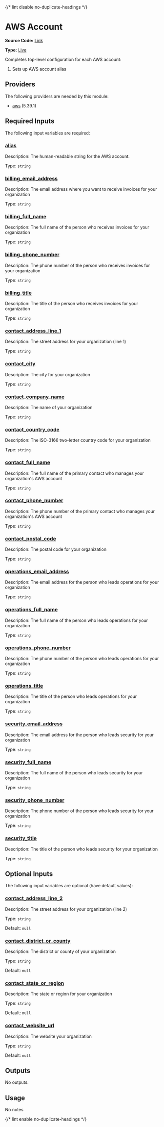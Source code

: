 {/* lint disable no-duplicate-headings */}

# AWS Account

**Source Code:** [Link](https://github.com/Panfactum/stack/tree/__currentPanfactumVersion__/packages/infrastructure/aws_account)

**Type:** [Live](/docs/reference/infrastructure-modules/overview)

Completes top-level configuration for each AWS account:

1. Sets up AWS account alias

## Providers

The following providers are needed by this module:

* [aws](https://registry.terraform.io/providers/hashicorp/aws/5.39.1/docs) (5.39.1)

## Required Inputs

The following input variables are required:

### <a name="input_alias" /> [alias](#input_alias)

Description: The human-readable string for the AWS account.

Type: `string`

### <a name="input_billing_email_address" /> [billing\_email\_address](#input_billing_email_address)

Description: The email address where you want to receive invoices for your organization

Type: `string`

### <a name="input_billing_full_name" /> [billing\_full\_name](#input_billing_full_name)

Description: The full name of the person who receives invoices for your organization

Type: `string`

### <a name="input_billing_phone_number" /> [billing\_phone\_number](#input_billing_phone_number)

Description: The phone number of the person who receives invoices for your organization

Type: `string`

### <a name="input_billing_title" /> [billing\_title](#input_billing_title)

Description: The title of the person who receives invoices for your organization

Type: `string`

### <a name="input_contact_address_line_1" /> [contact\_address\_line\_1](#input_contact_address_line_1)

Description: The street address for your organization (line 1)

Type: `string`

### <a name="input_contact_city" /> [contact\_city](#input_contact_city)

Description: The city for your organization

Type: `string`

### <a name="input_contact_company_name" /> [contact\_company\_name](#input_contact_company_name)

Description: The name of your organization

Type: `string`

### <a name="input_contact_country_code" /> [contact\_country\_code](#input_contact_country_code)

Description: The ISO-3166 two-letter country code for your organization

Type: `string`

### <a name="input_contact_full_name" /> [contact\_full\_name](#input_contact_full_name)

Description: The full name of the primary contact who manages your organization's AWS account

Type: `string`

### <a name="input_contact_phone_number" /> [contact\_phone\_number](#input_contact_phone_number)

Description: The phone number of the primary contact who manages your organization's AWS account

Type: `string`

### <a name="input_contact_postal_code" /> [contact\_postal\_code](#input_contact_postal_code)

Description: The postal code for your organization

Type: `string`

### <a name="input_operations_email_address" /> [operations\_email\_address](#input_operations_email_address)

Description: The email address for the person who leads operations for your organization

Type: `string`

### <a name="input_operations_full_name" /> [operations\_full\_name](#input_operations_full_name)

Description: The full name of the person who leads operations for your organization

Type: `string`

### <a name="input_operations_phone_number" /> [operations\_phone\_number](#input_operations_phone_number)

Description: The phone number of the person who leads operations for your organization

Type: `string`

### <a name="input_operations_title" /> [operations\_title](#input_operations_title)

Description: The title of the person who leads operations for your organization

Type: `string`

### <a name="input_security_email_address" /> [security\_email\_address](#input_security_email_address)

Description: The email address for the person who leads security for your organization

Type: `string`

### <a name="input_security_full_name" /> [security\_full\_name](#input_security_full_name)

Description: The full name of the person who leads security for your organization

Type: `string`

### <a name="input_security_phone_number" /> [security\_phone\_number](#input_security_phone_number)

Description: The phone number of the person who leads security for your organization

Type: `string`

### <a name="input_security_title" /> [security\_title](#input_security_title)

Description: The title of the person who leads security for your organization

Type: `string`

## Optional Inputs

The following input variables are optional (have default values):

### <a name="input_contact_address_line_2" /> [contact\_address\_line\_2](#input_contact_address_line_2)

Description: The street address for your organization (line 2)

Type: `string`

Default: `null`

### <a name="input_contact_district_or_county" /> [contact\_district\_or\_county](#input_contact_district_or_county)

Description: The district or county of your organization

Type: `string`

Default: `null`

### <a name="input_contact_state_or_region" /> [contact\_state\_or\_region](#input_contact_state_or_region)

Description: The state or region for your organization

Type: `string`

Default: `null`

### <a name="input_contact_website_url" /> [contact\_website\_url](#input_contact_website_url)

Description: The website your organization

Type: `string`

Default: `null`

## Outputs

No outputs.

## Usage

No notes

{/* lint enable no-duplicate-headings */}
